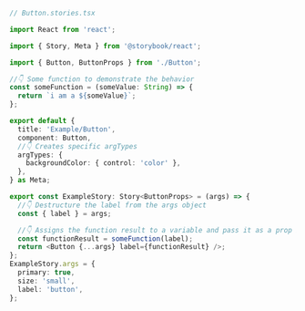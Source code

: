 ```ts
// Button.stories.tsx

import React from 'react';

import { Story, Meta } from '@storybook/react';

import { Button, ButtonProps } from './Button';

//👇 Some function to demonstrate the behavior
const someFunction = (someValue: String) => {
  return `i am a ${someValue}`;
};

export default {
  title: 'Example/Button',
  component: Button,
  //👇 Creates specific argTypes
  argTypes: {
    backgroundColor: { control: 'color' },
  },
} as Meta;

export const ExampleStory: Story<ButtonProps> = (args) => {
  //👇 Destructure the label from the args object
  const { label } = args;

  //👇 Assigns the function result to a variable and pass it as a prop into the component
  const functionResult = someFunction(label);
  return <Button {...args} label={functionResult} />;
};
ExampleStory.args = {
  primary: true,
  size: 'small',
  label: 'button',
};
```
